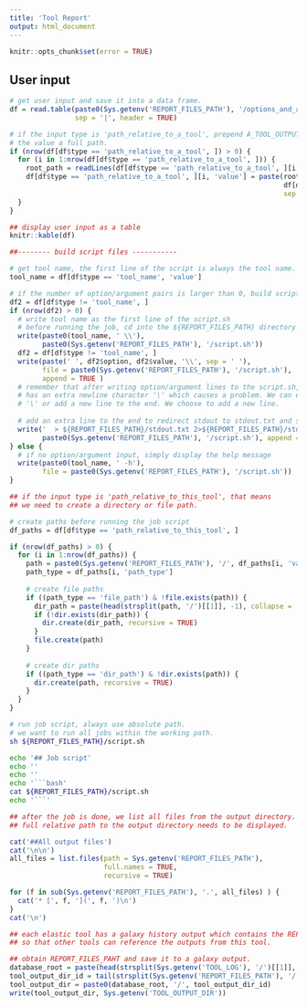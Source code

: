 ```yaml
---
title: 'Tool Report'
output: html_document
---
```


<style>
pre code, pre, code {
  white-space: pre !important;
  overflow-x: scroll !important;
  word-break: keep-all !important;
  word-wrap: initial !important;
}
</style>

```r
knitr::opts_chunk$set(error = TRUE)
```

## User input

```r
# get user input and save it into a data frame.
df = read.table(paste0(Sys.getenv('REPORT_FILES_PATH'), '/options_and_arguments.txt'), 
                sep = '|', header = TRUE)

# if the input type is 'path_relative_to_a_tool', prepend A_TOOL_OUTPUT_PATH to the value to make
# the value a full path.
if (nrow(df[df$type == 'path_relative_to_a_tool', ]) > 0) {
  for (i in 1:nrow(df[df$type == 'path_relative_to_a_tool', ])) {
    root_path = readLines(df[df$type == 'path_relative_to_a_tool', ][i, 'path_type'])[1]
    df[df$type == 'path_relative_to_a_tool', ][i, 'value'] = paste(root_path, 
                                                                   df[df$type == 'path_relative_to_a_tool', ][i, 'value'], 
                                                                   sep = '/')
  }
}

## display user input as a table
knitr::kable(df)
```


```r
##-------- build script files -----------

# get tool name, the first line of the script is always the tool name.
tool_name = df[df$type == 'tool_name', 'value']

# if the number of option/argument pairs is larger than 0, build script file
df2 = df[df$type != 'tool_name', ]
if (nrow(df2) > 0) {
  # write tool name as the first line of the script.sh
  # before running the job, cd into the ${REPORT_FILES_PATH} directory
  write(paste0(tool_name, ' \\'), 
        paste0(Sys.getenv('REPORT_FILES_PATH'), '/script.sh'))
  df2 = df[df$type != 'tool_name', ]
  write(paste(' ', df2$option, df2$value, '\\', sep = ' '),
        file = paste0(Sys.getenv('REPORT_FILES_PATH'), '/script.sh'), 
        append = TRUE )
  # remember that after writing option/argument lines to the script.sh, the last line
  # has an extra newline character '\' which causes a problem. We can either remove that extra
  # '\' or add a new line to the end. We choose to add a new line.
  
  # add an extra line to the end to redirect stdout to stdout.txt and stderr to stderr.txt
  write('  > ${REPORT_FILES_PATH}/stdout.txt 2>${REPORT_FILES_PATH}/stderr.txt', 
        paste0(Sys.getenv('REPORT_FILES_PATH'), '/script.sh'), append = TRUE)
} else {
  # if no option/argument input, simply display the help message
  write(paste0(tool_name, ' -h'), 
        file = paste0(Sys.getenv('REPORT_FILES_PATH'), '/script.sh'))
}
```


```r
## if the input type is 'path_relative_to_this_tool', that means 
## we need to create a directory or file path.

# create paths before running the job script
df_paths = df[df$type == 'path_relative_to_this_tool', ]

if (nrow(df_paths) > 0) {
  for (i in 1:nrow(df_paths)) {
    path = paste0(Sys.getenv('REPORT_FILES_PATH'), '/', df_paths[i, 'value'])
    path_type = df_paths[i, 'path_type']
  
    # create file paths
    if ((path_type == 'file_path') & !file.exists(path)) {
      dir_path = paste(head(strsplit(path, '/')[[1]], -1), collapse = '/' )
      if (!dir.exists(dir_path)) {
        dir.create(dir_path, recursive = TRUE)
      }
      file.create(path)
    }
    
    # create dir paths
    if ((path_type == 'dir_path') & !dir.exists(path)) {
      dir.create(path, recursive = TRUE)
    }
  }
}
```


```bash
# run job script, always use absolute path. 
# we want to run all jobs within the working path.
sh ${REPORT_FILES_PATH}/script.sh
```


```bash
echo '## Job script'
echo ''
echo ''
echo '```bash'
cat ${REPORT_FILES_PATH}/script.sh
echo '```'
```


```r
## after the job is done, we list all files from the output directory.
## full relative path to the output directory needs to be displayed.

cat('##All output files')
cat('\n\n')
all_files = list.files(path = Sys.getenv('REPORT_FILES_PATH'), 
                       full.names = TRUE, 
                       recursive = TRUE)

for (f in sub(Sys.getenv('REPORT_FILES_PATH'), '.', all_files) ) {
  cat('* [', f, '](', f, ')\n')
}
cat('\n')
```


```r
## each elastic tool has a galaxy history output which contains the REPORT_FILES_PATH of this tool
## so that other tools can reference the outputs from this tool.

## obtain REPORT_FILES_PAHT and save it to a galaxy output.
database_root = paste(head(strsplit(Sys.getenv('TOOL_LOG'), '/')[[1]], -1), collapse = '/')
tool_output_dir_id = tail(strsplit(Sys.getenv('REPORT_FILES_PATH'), '/')[[1]], 1)
tool_output_dir = paste0(database_root, '/', tool_output_dir_id)
write(tool_output_dir, Sys.getenv('TOOL_OUTPUT_DIR'))
```
